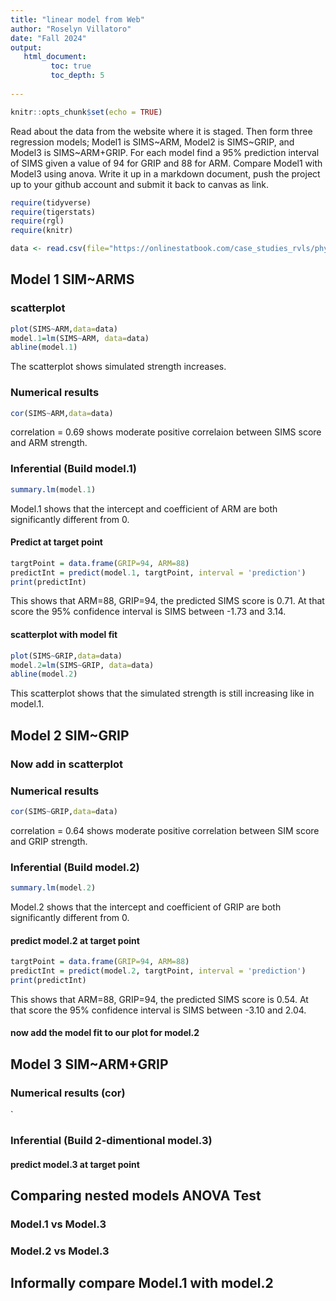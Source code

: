```yaml
---
title: "linear model from Web"
author: "Roselyn Villatoro"
date: "Fall 2024"
output:
   html_document:
         toc: true
         toc_depth: 5
        
---
```


```r
knitr::opts_chunk$set(echo = TRUE)
```

Read about the data from the website where it is staged.  Then form three regression models; Model1 is SIMS~ARM, Model2 is SIMS~GRIP, and Model3 is SIMS~ARM+GRIP. For each model find a 95% prediction interval of SIMS given a value of 94  for GRIP and 88 for ARM. Compare Model1 with Model3 using anova. Write it up in a markdown document, push the project up to your github account and submit it back to canvas as link. 

 


```r
require(tidyverse)
require(tigerstats)
require(rgl)
require(knitr)

```

```r
data <- read.csv(file="https://onlinestatbook.com/case_studies_rvls/physical_strength/data.txt",sep="",header=TRUE)  

```

## Model 1 SIM~ARMS

### scatterplot

```r
plot(SIMS~ARM,data=data)
model.1=lm(SIMS~ARM, data=data)
abline(model.1)
```
The scatterplot shows simulated strength increases.

### Numerical results

```r
cor(SIMS~ARM,data=data)
```

correlation = 0.69 shows moderate positive correlaion between SIMS score and ARM strength.

### Inferential  (Build model.1)

```r
summary.lm(model.1)
```

Model.1 shows that the intercept and coefficient of ARM are both significantly different from 0.

#### Predict at target point

```r
targtPoint = data.frame(GRIP=94, ARM=88)
predictInt = predict(model.1, targtPoint, interval = 'prediction')
print(predictInt)
```

This shows that ARM=88, GRIP=94, the predicted SIMS score is 0.71. At that score the 95% confidence interval is SIMS between -1.73 and 3.14.

#### scatterplot with model fit
  
```r
plot(SIMS~GRIP,data=data)
model.2=lm(SIMS~GRIP, data=data)
abline(model.2)
```
This scatterplot shows that the simulated strength is still increasing like in model.1.

## Model 2 SIM~GRIP

### Now add in scatterplot


### Numerical results 

```r
cor(SIMS~GRIP,data=data)
```

correlation = 0.64 shows moderate positive correlation between SIM score and GRIP strength.

### Inferential  (Build model.2)
```r
summary.lm(model.2)
```  
Model.2 shows that the intercept and coefficient of GRIP are both significantly different from 0. 

#### predict model.2 at target point

```r
targtPoint = data.frame(GRIP=94, ARM=88)
predictInt = predict(model.2, targtPoint, interval = 'prediction')
print(predictInt)
```
This shows that ARM=88, GRIP=94, the predicted SIMS score is 0.54. At that score the 95% confidence interval is SIMS between -3.10 and 2.04.

#### now add the model fit to our plot for model.2
  


## Model 3 SIM~ARM+GRIP

### Numerical results (cor)

`
  
### Inferential  (Build 2-dimentional model.3)

#### predict model.3 at target point
  

## Comparing nested models ANOVA Test

### Model.1 vs Model.3
### Model.2 vs Model.3

## Informally compare Model.1 with model.2

